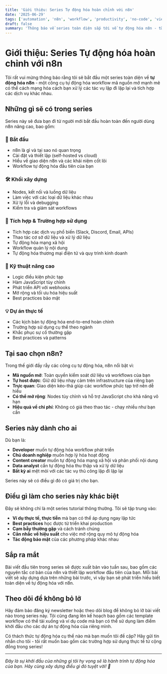 ```yaml
---
title: 'Giới thiệu: Series Tự động hóa hoàn chỉnh với n8n'
date: '2025-06-29'
tags: ['automation', 'n8n', 'workflow', 'productivity', 'no-code', 'vietnamese']
draft: false
summary: 'Thông báo về series toàn diện sắp tới về tự động hóa n8n - từ cơ bản đến workflow nâng cao sẽ thay đổi năng suất làm việc của bạn.'
---
```


# Giới thiệu: Series Tự động hóa hoàn chỉnh với n8n

Tôi rất vui mừng thông báo rằng tôi sẽ bắt đầu một series toàn diện về **tự động hóa n8n** - một công cụ tự động hóa workflow mã nguồn mở mạnh mẽ có thể cách mạng hóa cách bạn xử lý các tác vụ lặp đi lặp lại và tích hợp các dịch vụ khác nhau.

## Những gì sẽ có trong series

Series này sẽ đưa bạn đi từ người mới bắt đầu hoàn toàn đến người dùng n8n nâng cao, bao gồm:

### 🚀 **Bắt đầu**
- n8n là gì và tại sao nó quan trọng
- Cài đặt và thiết lập (self-hosted vs cloud)
- Hiểu về giao diện n8n và các khái niệm cốt lõi
- Workflow tự động hóa đầu tiên của bạn

### 🛠️ **Khối xây dựng**
- Nodes, kết nối và luồng dữ liệu
- Làm việc với các loại dữ liệu khác nhau
- Xử lý lỗi và debugging
- Kiểm tra và giám sát workflows

### 🔗 **Tích hợp & Trường hợp sử dụng**
- Tích hợp các dịch vụ phổ biến (Slack, Discord, Email, APIs)
- Thao tác cơ sở dữ liệu và xử lý dữ liệu
- Tự động hóa mạng xã hội
- Workflow quản lý nội dung
- Tự động hóa thương mại điện tử và quy trình kinh doanh

### 🎯 **Kỹ thuật nâng cao**
- Logic điều kiện phức tạp
- Hàm JavaScript tùy chỉnh
- Phát triển API với webhooks
- Mở rộng và tối ưu hóa hiệu suất
- Best practices bảo mật

### 💡 **Dự án thực tế**
- Các kịch bản tự động hóa end-to-end hoàn chỉnh
- Trường hợp sử dụng cụ thể theo ngành
- Khắc phục sự cố thường gặp
- Best practices và patterns

## Tại sao chọn n8n?

Trong thế giới đầy rẫy các công cụ tự động hóa, n8n nổi bật vì:

- **Mã nguồn mở**: Toàn quyền kiểm soát dữ liệu và workflows của bạn
- **Tự host được**: Giữ dữ liệu nhạy cảm trên infrastructure của riêng bạn
- **Trực quan**: Giao diện kéo-thả giúp các workflow phức tạp trở nên dễ hiểu
- **Có thể mở rộng**: Nodes tùy chỉnh và hỗ trợ JavaScript cho khả năng vô hạn
- **Hiệu quả về chi phí**: Không có giá theo thao tác - chạy nhiều như bạn cần

## Series này dành cho ai

Dù bạn là:
- **Developer** muốn tự động hóa workflow phát triển
- **Chủ doanh nghiệp** muốn hợp lý hóa hoạt động
- **Content creator** muốn tự động hóa mạng xã hội và phân phối nội dung
- **Data analyst** cần tự động hóa thu thập và xử lý dữ liệu
- **Bất kỳ ai** mệt mỏi với các tác vụ thủ công lặp đi lặp lại

Series này sẽ có điều gì đó có giá trị cho bạn.

## Điều gì làm cho series này khác biệt

Đây sẽ không chỉ là một series tutorial thông thường. Tôi sẽ tập trung vào:

- **Ví dụ thực tế, thực tiễn** mà bạn có thể áp dụng ngay lập tức
- **Best practices** học được từ triển khai production
- **Cạm bẫy thường gặp** và cách tránh chúng
- **Cân nhắc về hiệu suất** cho việc mở rộng quy mô tự động hóa
- **Tác động bảo mật** của các phương pháp khác nhau

## Sắp ra mắt

Bài viết đầu tiên trong series sẽ được xuất bản vào tuần sau, bao gồm các nguyên tắc cơ bản của n8n và thiết lập workflow đầu tiên của bạn. Mỗi bài viết sẽ xây dựng dựa trên những bài trước, vì vậy bạn sẽ phát triển hiểu biết toàn diện về tự động hóa với n8n.

## Theo dõi để không bỏ lỡ

Hãy đảm bảo đăng ký newsletter hoặc theo dõi blog để không bỏ lỡ bài viết nào trong series này. Tôi cũng đang lên kế hoạch bao gồm các template workflow có thể tải xuống và ví dụ code mà bạn có thể sử dụng làm điểm khởi đầu cho các dự án tự động hóa của riêng mình.

Có thách thức tự động hóa cụ thể nào mà bạn muốn tôi đề cập? Hãy gửi tin nhắn cho tôi - tôi rất muốn bao gồm các trường hợp sử dụng thực tế từ cộng đồng trong series!

---

*Đây là sự khởi đầu của những gì tôi hy vọng sẽ là hành trình tự động hóa của bạn. Hãy cùng xây dựng điều gì đó tuyệt vời! 🚀*

